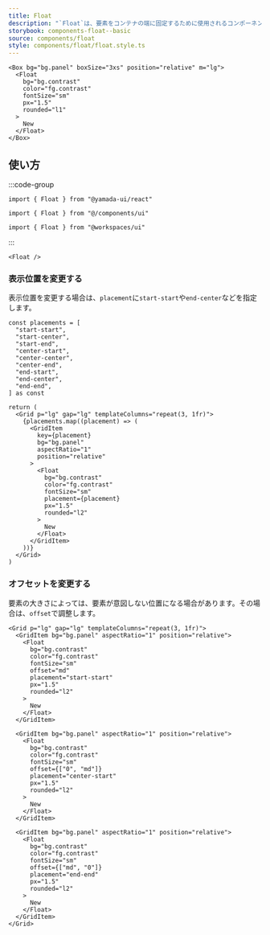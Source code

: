 ```yaml
---
title: Float
description: "`Float`は、要素をコンテナの端に固定するために使用されるコンポーネントです。"
storybook: components-float--basic
source: components/float
style: components/float/float.style.ts
---
```


```tsx preview
<Box bg="bg.panel" boxSize="3xs" position="relative" m="lg">
  <Float
    bg="bg.contrast"
    color="fg.contrast"
    fontSize="sm"
    px="1.5"
    rounded="l1"
  >
    New
  </Float>
</Box>
```

## 使い方

:::code-group

```tsx [package]
import { Float } from "@yamada-ui/react"
```

```tsx [alias]
import { Float } from "@/components/ui"
```

```tsx [monorepo]
import { Float } from "@workspaces/ui"
```

:::

```tsx
<Float />
```

### 表示位置を変更する

表示位置を変更する場合は、`placement`に`start-start`や`end-center`などを指定します。

```tsx preview functional
const placements = [
  "start-start",
  "start-center",
  "start-end",
  "center-start",
  "center-center",
  "center-end",
  "end-start",
  "end-center",
  "end-end",
] as const

return (
  <Grid p="lg" gap="lg" templateColumns="repeat(3, 1fr)">
    {placements.map((placement) => (
      <GridItem
        key={placement}
        bg="bg.panel"
        aspectRatio="1"
        position="relative"
      >
        <Float
          bg="bg.contrast"
          color="fg.contrast"
          fontSize="sm"
          placement={placement}
          px="1.5"
          rounded="l2"
        >
          New
        </Float>
      </GridItem>
    ))}
  </Grid>
)
```

### オフセットを変更する

要素の大きさによっては、要素が意図しない位置になる場合があります。その場合は、`offset`で調整します。

```tsx preview
<Grid p="lg" gap="lg" templateColumns="repeat(3, 1fr)">
  <GridItem bg="bg.panel" aspectRatio="1" position="relative">
    <Float
      bg="bg.contrast"
      color="fg.contrast"
      fontSize="sm"
      offset="md"
      placement="start-start"
      px="1.5"
      rounded="l2"
    >
      New
    </Float>
  </GridItem>

  <GridItem bg="bg.panel" aspectRatio="1" position="relative">
    <Float
      bg="bg.contrast"
      color="fg.contrast"
      fontSize="sm"
      offset={["0", "md"]}
      placement="center-start"
      px="1.5"
      rounded="l2"
    >
      New
    </Float>
  </GridItem>

  <GridItem bg="bg.panel" aspectRatio="1" position="relative">
    <Float
      bg="bg.contrast"
      color="fg.contrast"
      fontSize="sm"
      offset={["md", "0"]}
      placement="end-end"
      px="1.5"
      rounded="l2"
    >
      New
    </Float>
  </GridItem>
</Grid>
```
